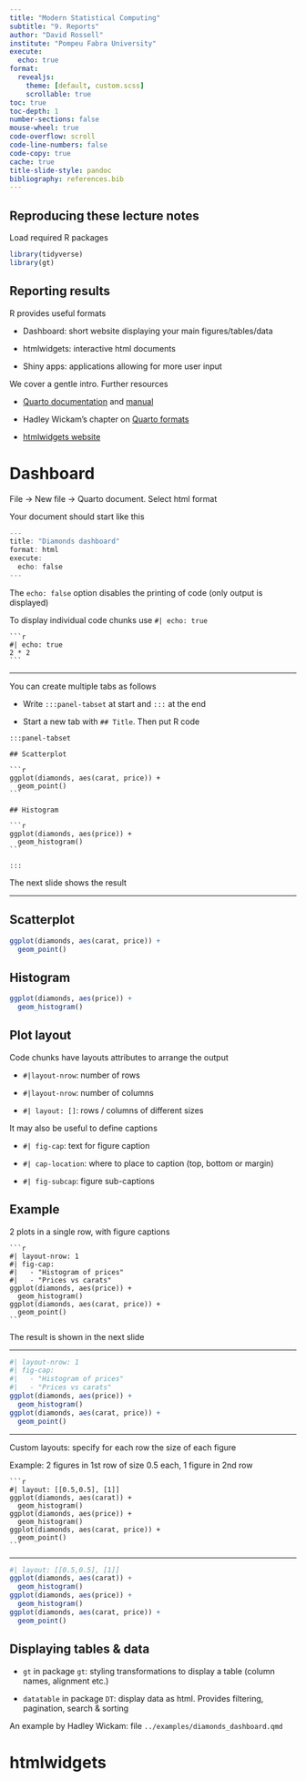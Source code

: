 ```yaml
---
title: "Modern Statistical Computing"
subtitle: "9. Reports"
author: "David Rossell"
institute: "Pompeu Fabra University"
execute:
  echo: true
format:
  revealjs:
    theme: [default, custom.scss]
    scrollable: true
toc: true
toc-depth: 1
number-sections: false
mouse-wheel: true
code-overflow: scroll
code-line-numbers: false
code-copy: true
cache: true
title-slide-style: pandoc
bibliography: references.bib
---
```


## Reproducing these lecture notes

Load required R packages

```r
library(tidyverse)
library(gt)
```

## Reporting results

R provides useful formats


- Dashboard: short website displaying your main figures/tables/data 

- htmlwidgets: interactive html documents

- Shiny apps: applications allowing for more user input


We cover a gentle intro. Further resources

- [Quarto documentation](https://quarto.org) and [manual](https://quarto.org/docs/guide)

- Hadley Wickam's chapter on [Quarto formats](https://r4ds.hadley.nz/quarto-formats.html)

- [htmlwidgets website](https://www.htmlwidgets.org/index.html)


# Dashboard

File -> New file -> Quarto document. Select html format

Your document should start like this

```r
---
title: "Diamonds dashboard"
format: html
execute:
  echo: false
---
```


The `echo: false` option disables the printing of code (only output is displayed)

To display individual code chunks use `#| echo: true`

````verbatim
```r
#| echo: true
2 * 2
```
````

---

You can create multiple tabs as follows

- Write `:::panel-tabset` at start and `:::` at the end

- Start a new tab with `## Title`. Then put R code


````verbatim
:::panel-tabset

## Scatterplot

```r
ggplot(diamonds, aes(carat, price)) +
  geom_point()
```

## Histogram

```r
ggplot(diamonds, aes(price)) +
  geom_histogram()
```

:::
````

The next slide shows the result

---

:::panel-tabset

## Scatterplot

```r
ggplot(diamonds, aes(carat, price)) +
  geom_point()
```

## Histogram

```r
ggplot(diamonds, aes(price)) +
  geom_histogram()
```

:::

## Plot layout

Code chunks have layouts attributes to arrange the output

- `#|layout-nrow`: number of rows

- `#|layout-nrow`: number of columns

- `#| layout: [] `: rows / columns of different sizes

It may also be useful to define captions

- `#| fig-cap`: text for figure caption

- `#| cap-location`: where to place to caption (top, bottom or margin)

- `#| fig-subcap`: figure sub-captions

## Example

2 plots in a single row, with figure captions

````verbatim

```r
#| layout-nrow: 1
#| fig-cap: 
#|   - "Histogram of prices"
#|   - "Prices vs carats"
ggplot(diamonds, aes(price)) +
  geom_histogram()
ggplot(diamonds, aes(carat, price)) +
  geom_point()
```

````

The result is shown in the next slide


---

```r
#| layout-nrow: 1
#| fig-cap: 
#|   - "Histogram of prices"
#|   - "Prices vs carats"
ggplot(diamonds, aes(price)) +
  geom_histogram()
ggplot(diamonds, aes(carat, price)) +
  geom_point()
```


---

Custom layouts: specify for each row the size of each figure

Example: 2 figures in 1st row of size 0.5 each, 1 figure  in 2nd row

````verbatim

```r
#| layout: [[0.5,0.5], [1]]
ggplot(diamonds, aes(carat)) +
  geom_histogram()
ggplot(diamonds, aes(price)) +
  geom_histogram()
ggplot(diamonds, aes(carat, price)) +
  geom_point()
```

````

---

```r
#| layout: [[0.5,0.5], [1]]
ggplot(diamonds, aes(carat)) +
  geom_histogram()
ggplot(diamonds, aes(price)) +
  geom_histogram()
ggplot(diamonds, aes(carat, price)) +
  geom_point()
```


## Displaying tables & data

- `gt` in package `gt`: styling transformations to display a table (column names, alignment etc.)

- `datatable` in package `DT`: display data as html. Provides filtering, pagination, search & sorting

An example by Hadley Wickam: file `../examples/diamonds_dashboard.qmd`


# htmlwidgets



